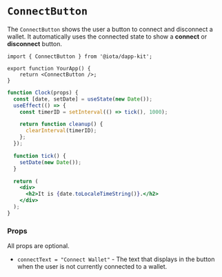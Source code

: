 
# `ConnectButton`

The `ConnectButton` shows the user a button to connect and disconnect a wallet. It automatically
uses the connected state to show a **connect** or **disconnect** button.

```tsx
import { ConnectButton } from '@iota/dapp-kit';

export function YourApp() {
    return <ConnectButton />;
}
```

```jsx live
function Clock(props) {
  const [date, setDate] = useState(new Date());
  useEffect(() => {
    const timerID = setInterval(() => tick(), 1000);

    return function cleanup() {
      clearInterval(timerID);
    };
  });

  function tick() {
    setDate(new Date());
  }

  return (
    <div>
      <h2>It is {date.toLocaleTimeString()}.</h2>
    </div>
  );
}
```

<ConnectButtonExample />

### Props

All props are optional.

-   `connectText = "Connect Wallet"` - The text that displays in the button when the user is not
    currently connected to a wallet.
